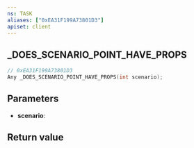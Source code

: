 ```yaml
---
ns: TASK
aliases: ["0xEA31F199A73801D3"]
apiset: client
---
```

## _DOES_SCENARIO_POINT_HAVE_PROPS

```c
// 0xEA31F199A73801D3
Any _DOES_SCENARIO_POINT_HAVE_PROPS(int scenario);
```


## Parameters
* **scenario**:

## Return value